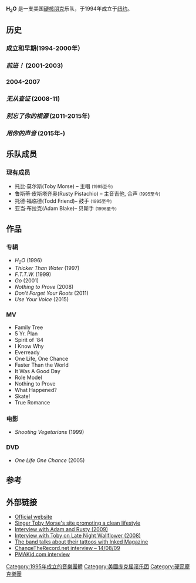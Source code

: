 {{Orphan|time=2016-12-17T10:08:34+00:00}}

{{Infobox band|type=乐团|image=H2O With Full Force 2018 12.jpg|caption=2018|years_active=1994至今|country=[[US|US]]|music_genre=[[硬核朋克|硬核朋克]]}}

'''H<sub>2</sub>O''' 是一支美国[[硬核朋克|硬核朋克]]乐队，于1994年成立于[[纽约|纽约]]。

== 历史 ==

=== 成立和早期(1994-2000年） ===

=== ''前进！'' (2001-2003) ===

=== 2004-2007 ===

=== ''无从查证'' (2008-11) ===

=== ''别忘了你的根源'' (2011-2015年) ===

=== ''用你的声音'' (2015年-) ===

== 乐队成员 ==

=== 现有成员 ===
* 托比·莫尔斯(Toby Morse) – 主唱 <small>(1995至今)</small>
* 鲁斯蒂·皮斯塔齐奥(Rusty Pistachio) – 主音吉他, 合声 <small>(1995至今)</small>
* 托德·福临德(Todd Friend)– 鼓手 <small>(1995至今)</small>
* 亚当·布拉克(Adam Blake)– 贝斯手 <small>(1996至今)</small>

== 作品 ==

=== 专辑 ===
* ''H<sub>2</sub>O'' (1996)
* ''Thicker Than Water'' (1997)
* ''F.T.T.W.'' (1999)
* ''Go'' (2001)
* ''Nothing to Prove'' (2008)
* ''Don't Forget Your Roots'' (2011)
* ''Use Your Voice''  (2015)

=== MV ===
* Family Tree
* 5 Yr. Plan
* Spirit of '84
* I Know Why
* Everready
* One Life, One Chance
* Faster Than the World
* It Was A Good Day
* Role Model
* Nothing to Prove
* What Happened?
* Skate!
* True Romance

=== 电影 ===
* ''Shooting Vegetarians''  (1999)

=== DVD ===
* ''One Life One Chance'' (2005)

== 参考 ==
{{Reflist}}

== 外部链接 ==
* [https://web.archive.org/web/20160622230556/http://www.h2ogo.com/ Official website]
* [http://www.OneLifeOneChance.com/ Singer Toby Morse's site promoting a clean lifestyle] {{Wayback|url=http://www.onelifeonechance.com/ |date=20201114145735 }}
* [https://web.archive.org/web/20110524181034/http://www.thepunksite.com/interviews.php?page=h20 Interview with Adam and Rusty (2009)]
* [https://web.archive.org/web/20080830042530/http://www.latenightwallflower.com/site/2008/05/27/interview-with-toby-morse-of-h2o/ Interview with Toby on Late Night Wallflower (2008)]
* [http://inkedmag.com/inked_people/47/ The band talks about their tattoos with Inked Magazine]{{Wayback|url=http://inkedmag.com/inked_people/47/ |date=20080928011531 }}
* [https://web.archive.org/web/20110219024934/http://changetherecord.net/2009/08/23/interview-h2o/ ChangeTheRecord.net interview – 14/08/09]
* [http://www.pmakid.com/2011/05/interview-with-toby-morse-from-h2o-and.html PMAKid.com interview]{{Wayback|url=http://www.pmakid.com/2011/05/interview-with-toby-morse-from-h2o-and.html |date=20111017231613 }}

{{Authority control}}

[[Category:1995年成立的音樂團體|Category:1995年成立的音樂團體]]
[[Category:美國庞克摇滚乐团|Category:美國庞克摇滚乐团]]
[[Category:硬蕊龐克樂團|Category:硬蕊龐克樂團]]